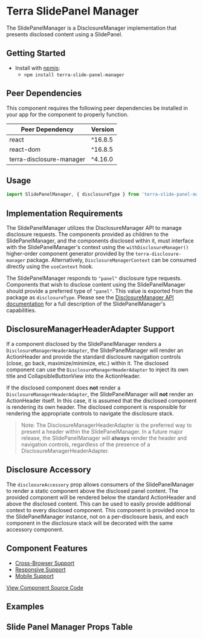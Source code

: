 


<Badge />

# Terra SlidePanel Manager

The SlidePanelManager is a DisclosureManager implementation that presents disclosed content using a SlidePanel.

## Getting Started

- Install with [npmjs](https://www.npmjs.com):
  - `npm install terra-slide-panel-manager`

<!-- AUTO-GENERATED-CONTENT:START Peer Dependencies -->
## Peer Dependencies

This component requires the following peer dependencies be installed in your app for the component to properly function.

| Peer Dependency | Version |
|-|-|
| react | ^16.8.5 |
| react-dom | ^16.8.5 |
| terra-disclosure-manager | ^4.16.0 |

<!-- AUTO-GENERATED-CONTENT:END -->

## Usage
```jsx
import SlidePanelManager, { disclosureType } from 'terra-slide-panel-manager';
```

## Implementation Requirements

The SlidePanelManager utilizes the DisclosureManager API to manage disclosure requests. The components provided as children to the SlidePanelManager, and the components disclosed within it, must interface with the SlidePanelManager's context using the `withDisclosureManager()` higher-order component generator provided by the `terra-disclosure-manager` package. Alternatively, `DisclosureManagerContext` can be consumed directly using the `useContext` hook.

The SlidePanelManager responds to `"panel"` disclosure type requests. Components that wish to disclose content using the SlidePanelManager should provide a preferred type of `"panel"`. This value is exported from the package as `disclosureType`. Please see the [DisclosureManager API documentation](https://engineering.cerner.com/terra-ui/#/components/terra-disclosure-manager/disclosure-manager/disclosure-manager-api) for a full description of the SlidePanelManager's capabilities.

## DisclosureManagerHeaderAdapter Support

If a component disclosed by the SlidePanelManager renders a `DisclosureManagerHeaderAdapter`, the SlidePanelManager will render an ActionHeader and provide the standard disclosure navigation controls (close, go back, maximize/minimize, etc.) within it. The disclosed component can use the `DisclosureManagerHeaderAdapter` to inject its own title and CollapsibleButtonView into the ActionHeader.

If the disclosed component does **not** render a `DisclosureManagerHeaderAdapter`, the SlidePanelManager will **not** render an ActionHeader itself. In this case, it is assumed that the disclosed component is rendering its own header. The disclosed component is responsible for rendering the appropriate controls to navigate the disclosure stack.

> Note: The DisclosureManagerHeaderAdapter is the preferred way to present a header within the SlidePanelManager. In a future major release, the SlidePanelManager will **always** render the header and navigation controls, regardless of the presence of a DisclosureManagerHeaderAdapter.

## Disclosure Accessory

The `disclosureAccessory` prop allows consumers of the SlidePanelManager to render a static component above the disclosed panel content. The provided component will be rendered below the standard ActionHeader and above the disclosed content. This can be used to easily provide additional context to every disclosed component. This component is provided once to the SlidePanelManager instance, not on a per-disclosure basis, and each component in the disclosure stack will be decorated with the same accessory component.

## Component Features

- [Cross-Browser Support](https://engineering.cerner.com/terra-ui/contributing/terra-ui/component-standards#cross-browser-support)
- [Responsive Support](https://engineering.cerner.com/terra-ui/contributing/terra-ui/component-standards#responsive-support)
- [Mobile Support](https://engineering.cerner.com/terra-ui/contributing/terra-ui/component-standards#mobile-support)

[View Component Source Code](https://github.com/cerner/terra-framework/tree/master/packages/terra-slide-panel-manager)

## Examples 
<SlidePanelManagerExample title='Overlay Example' />
<SlidePanelManagerSquishExample title='Squish Example' />
<SlidePanelManagerAccessoryExample  title='Disclosure Accessory Example' />

## Slide Panel Manager Props Table 
<SlidePanelManagerPropsTable />
